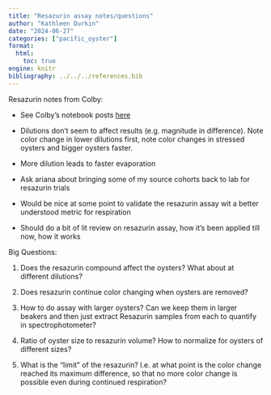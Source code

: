 ```yaml
---
title: "Resazurin assay notes/questions"
author: "Kathleen Durkin"
date: "2024-06-27"
categories: ["pacific_oyster"]
format:
  html:
    toc: true
engine: knitr
bibliography: ../../../references.bib
---
```


Resazurin notes from Colby:

-   See Colby's notebook posts [here](https://genefish.wordpress.com/2024/06/21/procedure-results-of-resazurin-dilution/)

<!-- -->

-   Dilutions don't seem to affect results (e.g. magnitude in difference). Note color change in lower dilutions first, note color changes in stressed oysters and bigger oysters faster. 

-   More dilution leads to faster evaporation

-   Ask ariana about bringing some of my source cohorts back to lab for resazurin trials

-   Would be nice at some point to validate the resazurin assay wit a better understood metric for respiration

-   Should do a bit of lit review on resazurin assay, how it's been applied till now, how it works

Big Questions: 

1.  Does the resazurin compound affect the oysters? What about at different dilutions?

<!-- -->

2.  Does resazurin continue color changing when oysters are removed?

<!-- -->

3.  How to do assay with larger oysters? Can we keep them in larger beakers and then just extract Resazurin samples from each to quantify in spectrophotometer?

<!-- -->

4.  Ratio of oyster size to resazurin volume? How to normalize for oysters of different sizes?

<!-- -->

5.  What is the "limit" of the resazurin? I.e. at what point is the color change reached its maximum difference, so that no more color change is possible even during continued respiration?
